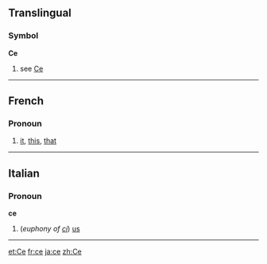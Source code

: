 ==Translingual==
===Symbol===
'''Ce'''
# see [[Ce]]

----
==French==
===Pronoun===

# [[it]], [[this]], [[that]]

----

==Italian==
===Pronoun===
'''ce'''

# (''euphony of [[ci]]'') [[us]]

----

[[et:Ce]]
[[fr:ce]]
[[ja:ce]]
[[zh:Ce]]
